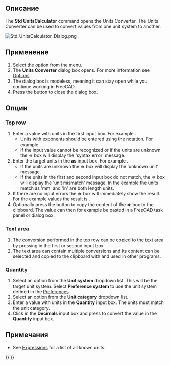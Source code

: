 <languages/>

<div class="mw-translate-fuzzy">
{{Docnav/ru
|[[Std_DemoMode/ru|Команда "Поворотный просмотр..."]]
|[[Std_DlgCustomize/ru|Команда "Настройка..."]]
|[[Std_Tools_Menu/ru|Меню "Инструменты"]]
|IconL=Std_DemoMode.svg
|IconR=Std_DlgCustomize.svg
|IconC=Freecad.svg
}}
</div>

<div class="mw-translate-fuzzy">
{{GuiCommand/ru
|Name=Std_UnitsCalculator
|Name/ru=Std_UnitsCalculator
|MenuLocation=Панели инструментов → Калькулятор единиц...
|Workbenches=Все
}}
</div>

<span id="Description"></span>
==Описание==

The '''Std UnitsCalculator''' command opens the Units Converter. The Units Converter can be used to convert values from one unit system to another.

[[Image:Std_UnitsCalculator_Dialog.png]]
{{Caption|The Units Converter dialog box}}

<span id="Usage"></span>
==Применение==

# Select the {{MenuCommand|Tools → [[Image:Std_UnitsCalculator.svg|16px]] Units Converter}} option from the menu.
# The '''Units Converter''' dialog box opens. For more information see [[#Options|Options]].
# The dialog box is modeless, meaning it can stay open while you continue working in FreeCAD.
# Press the {{Button|Close}} button to close the dialog box.

<span id="Options"></span>
==Опции==

===Top row===

# Enter a value with units in the first input box. For example {{Value|10 mm}}.
#* Units with exponents should be entered using the {{Value|^}} notation. For example {{Value|1 m^2}}.
#* If the input value cannot be recognized or if the units are unknown the '''=>''' box will display the 'syntax error' message.
# Enter the target units in the '''as''' input box. For example {{Value|in}}.
#* If the units are unknown the '''=>''' box will display the 'unknown unit' message.
#* If the units in the first and second input box do not match, the '''=>''' box will display the 'unit mismatch' message. In the example the units match as 'mm' and 'in' are both length units.
# If there are no input errors the '''=>''' box will immediately show the result. For the example values the result is {{Value|0,394 in}}.
# Optionally press the {{Button|Copy}} button to copy the content of the '''=>''' box to the clipboard. The value can then for example be pasted in a FreeCAD task panel or dialog box.

===Text area===

# The conversion performed in the top row can be copied to the text area by pressing {{KEY|Enter}} in the first or second input box.
# The text area can contain multiple conversions and its content can be selected and copied to the clipboard with {{KEY|Ctrl+C}} and used in other programs.

===Quantity===

# Select an option from the '''Unit system''' dropdown list. This will be the target unit system. Select '''Preference system''' to use the unit system defined in the [[Preferences_Editor#Units|Preferences]].
# Select an option from the '''Unit category''' dropdown list.
# Enter a value with units in the '''Quantity''' input box. The units must match the unit category.
# Click in the '''Decimals''' input box and press {{KEY|Enter}} to convert the value in the '''Quantity''' input box.

<span id="Notes"></span>
==Примечания==

* See [[Expressions#Units|Expressions]] for a list of all known units.


<div class="mw-translate-fuzzy">
{{Docnav/ru
|[[Std_DemoMode/ru|Команда "Поворотный просмотр..."]]
|[[Std_DlgCustomize/ru|Команда "Настройка..."]]
|[[Std_Tools_Menu/ru|Меню "Инструменты"]]
|IconL=Std_DemoMode.svg
|IconR=Std_DlgCustomize.svg
|IconC=Freecad.svg
}}
</div>

{{Std_Base_navi{{#translation:}}}}
{{Userdocnavi{{#translation:}}}}